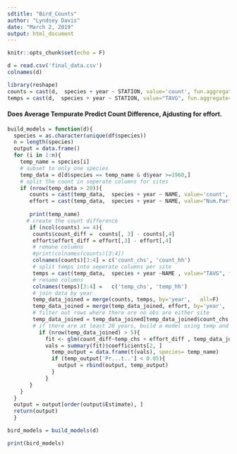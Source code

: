 ```yaml
---
sdtitle: "Bird_Counts"
author: "Lyndsey Davis"
date: "March 2, 2019"
output: html_document
---
```


```r
knitr::opts_chunk$set(echo = F)
```

```r
d = read.csv('final_data.csv')
colnames(d)
```
```r
library(reshape)
counts = cast(d,  species + year ~ STATION, value='count', fun.aggregate=sum)
temps = cast(d,  species + year ~ STATION, value="TAVG", fun.aggregate=sum)
```



#### Does Average Tempurate Predict Count Difference, Ajdusting for effort.




```r
build_models = function(d){
  species = as.character(unique(df$species))
  n = length(species)
  output = data.frame()
  for (i in 1:n){
    temp_name = species[i]
    # subset to only one species
    temp_data = d[d$species == temp_name & d$year >=1960,]
    # split the count in seperate columns for sites
    if (nrow(temp_data > 20)){
       counts = cast(temp_data,  species + year ~ NAME, value='count', fun.aggregate=sum)
       effort = cast(temp_data,  species + year ~ NAME, value="Num.Party.Hrs..", fun.aggregate=sum)
       
       print(temp_name)
      # create the count difference
       if (ncol(counts) == 4){
        counts$count_diff =  counts[, 3] - counts[,4]
        effort$effort_diff = effort[,3] - effort[,4]
        # remane columns
        #print(colnames(counts)[3:4])
        colnames(counts)[3:4] = c('count_chs', 'count_hh')
        # split temps into seperate columns per site
        temps = cast(temp_data,  species + year ~NAME , value="TAVG", fun.aggregate=mean)
        # rename columns
        colnames(temps)[3:4] =   c('temp_chs', 'temp_hh')
        # join data by year
        temp_data_joined = merge(counts, temps, by='year',   all=F)
        temp_data_joined = merge(temp_data_joined, effort, by='year',   all=F)
        # filter out rows where there are no obs are either site
        temp_data_joined = temp_data_joined[temp_data_joined$count_chs >0 | temp_data_joined$count_hh > 0 ,]
        # if there are at least 20 years, build a model using temp and chs to predict count diff
          if (nrow(temp_data_joined) > 5){
            fit <- glm(count_diff~temp_chs + effort_diff , temp_data_joined, family = 'gaussian')
            vals = summary(fit)$coefficients[2, ]
              temp_output = data.frame(t(vals), species= temp_name)
              if (temp_output['Pr...t..'] < 0.05){
                output = rbind(output, temp_output)
              }
            }
       }
    }
  }
  output = output[order(output$Estimate), ]
  return(output)
  }

bird_models = build_models(d)

print(bird_models)
```


